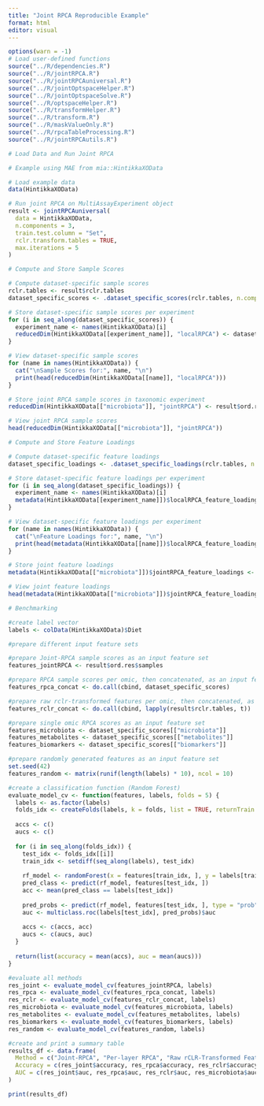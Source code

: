 ```yaml
---
title: "Joint RPCA Reproducible Example"
format: html
editor: visual
---
```


```r
options(warn = -1)
# Load user-defined functions
source("../R/dependencies.R")
source("../R/jointRPCA.R")
source("../R/jointRPCAuniversal.R")
source("../R/jointOptspaceHelper.R")
source("../R/jointOptspaceSolve.R")
source("../R/optspaceHelper.R")
source("../R/transformHelper.R")
source("../R/transform.R")
source("../R/maskValueOnly.R")
source("../R/rpcaTableProcessing.R")
source("../R/jointRPCAutils.R")

# Load Data and Run Joint RPCA

# Example using MAE from mia::HintikkaXOData

# Load example data
data(HintikkaXOData)

# Run joint RPCA on MultiAssayExperiment object
result <- jointRPCAuniversal(
  data = HintikkaXOData,
  n.components = 3,
  train.test.column = "Set",
  rclr.transform.tables = TRUE,
  max.iterations = 5
)

# Compute and Store Sample Scores

# Compute dataset-specific sample scores
rclr.tables <- result$rclr.tables
dataset_specific_scores <- .dataset_specific_scores(rclr.tables, n.components = 3, max.iterations = 5)

# Store dataset-specific sample scores per experiment
for (i in seq_along(dataset_specific_scores)) {
  experiment_name <- names(HintikkaXOData)[i]
  reducedDim(HintikkaXOData[[experiment_name]], "localRPCA") <- dataset_specific_scores[[i]]
}

# View dataset-specific sample scores
for (name in names(HintikkaXOData)) {
  cat("\nSample Scores for:", name, "\n")
  print(head(reducedDim(HintikkaXOData[[name]], "localRPCA")))
}

# Store joint RPCA sample scores in taxonomic experiment
reducedDim(HintikkaXOData[["microbiota"]], "jointRPCA") <- result$ord.res$samples

# View joint RPCA sample scores
head(reducedDim(HintikkaXOData[["microbiota"]], "jointRPCA"))

# Compute and Store Feature Loadings

# Compute dataset-specific feature loadings
dataset_specific_loadings <- .dataset_specific_loadings(rclr.tables, n.components = 3, max.iterations = 5)

# Store dataset-specific feature loadings per experiment
for (i in seq_along(dataset_specific_loadings)) {
  experiment_name <- names(HintikkaXOData)[i]
  metadata(HintikkaXOData[[experiment_name]])$localRPCA_feature_loadings <- dataset_specific_loadings[[i]]
}

# View dataset-specific feature loadings per experiment
for (name in names(HintikkaXOData)) {
  cat("\nFeature Loadings for:", name, "\n")
  print(head(metadata(HintikkaXOData[[name]])$localRPCA_feature_loadings))
}

# Store joint feature loadings
metadata(HintikkaXOData[["microbiota"]])$jointRPCA_feature_loadings <- result$ord.res$features

# View joint feature loadings
head(metadata(HintikkaXOData[["microbiota"]])$jointRPCA_feature_loadings)

# Benchmarking

#create label vector
labels <- colData(HintikkaXOData)$Diet

#prepare different input feature sets

#prepare Joint-RPCA sample scores as an input feature set
features_jointRPCA <- result$ord.res$samples

#prepare RPCA sample scores per omic, then concatenated, as an input feature set
features_rpca_concat <- do.call(cbind, dataset_specific_scores)

#prepare raw rclr-transformed features per omic, then concatenated, as an input feature set
features_rclr_concat <- do.call(cbind, lapply(result$rclr.tables, t))

#prepare single omic RPCA scores as an input feature set
features_microbiota <- dataset_specific_scores[["microbiota"]]
features_metabolites <- dataset_specific_scores[["metabolites"]]
features_biomarkers <- dataset_specific_scores[["biomarkers"]]

#prepare randomly generated features as an input feature set
set.seed(42)
features_random <- matrix(runif(length(labels) * 10), ncol = 10)

#create a classification function (Random Forest)
evaluate_model_cv <- function(features, labels, folds = 5) {
  labels <- as.factor(labels)
  folds_idx <- createFolds(labels, k = folds, list = TRUE, returnTrain = FALSE)
  
  accs <- c()
  aucs <- c()
  
  for (i in seq_along(folds_idx)) {
    test_idx <- folds_idx[[i]]
    train_idx <- setdiff(seq_along(labels), test_idx)
    
    rf_model <- randomForest(x = features[train_idx, ], y = labels[train_idx], ntree = 500)
    pred_class <- predict(rf_model, features[test_idx, ])
    acc <- mean(pred_class == labels[test_idx])
    
    pred_probs <- predict(rf_model, features[test_idx, ], type = "prob")
    auc <- multiclass.roc(labels[test_idx], pred_probs)$auc
    
    accs <- c(accs, acc)
    aucs <- c(aucs, auc)
  }
  
  return(list(accuracy = mean(accs), auc = mean(aucs)))
}

#evaluate all methods
res_joint <- evaluate_model_cv(features_jointRPCA, labels)
res_rpca <- evaluate_model_cv(features_rpca_concat, labels)
res_rclr <- evaluate_model_cv(features_rclr_concat, labels)
res_microbiota <- evaluate_model_cv(features_microbiota, labels)
res_metabolites <- evaluate_model_cv(features_metabolites, labels)
res_biomarkers <- evaluate_model_cv(features_biomarkers, labels)
res_random <- evaluate_model_cv(features_random, labels)

#create and print a summary table
results_df <- data.frame(
  Method = c("Joint-RPCA", "Per-layer RPCA", "Raw rCLR-Transformed Features (Per Omic)", "Microbiota RPCA Scores", "Metabolites RPCA Scores", "Biomarkers RPCA Scores", "Random"),
  Accuracy = c(res_joint$accuracy, res_rpca$accuracy, res_rclr$accuracy, res_microbiota$accuracy, res_metabolites$accuracy, res_biomarkers$accuracy, res_random$accuracy),
  AUC = c(res_joint$auc, res_rpca$auc, res_rclr$auc, res_microbiota$auc, res_metabolites$auc, res_biomarkers$auc, res_random$auc)
)

print(results_df)

```
